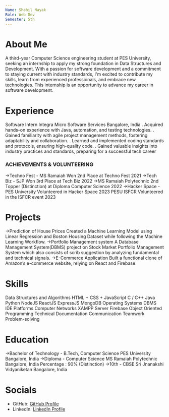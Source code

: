 ```yaml
---
Name: Shahil Nayak
Role: Web Dev
Semester: 5th
---
```


# About Me
A third-year Computer Science engineering student at PES University,
seeking an internship to apply my strong foundation in Data Structures
and Development. With a passion for software development and a
commitment to staying current with industry standards, I'm excited to
contribute my skills, learn from experienced professionals, and embrace
new technologies. This internship is an opportunity to advance my
career in software development.

# Experience
Software Intern
Integra Micro Software Services
Bangalore, India
. Acquired hands-on experience with Java, automation, and testing technologies.
. Gained familiarity with agile project management methods, fostering adaptability
  and collaboration.
. Learned and implemented coding standards and protocols, ensuring high-quality
  code.
. Gained valuable insights into industry practices and standards, preparing for a
  successful tech career


### ACHIEVEMENTS & VOLUNTEERING
->Techno Fest - MS Ramaiah
  Won 2nd Place at Techno Fest 2021
->Tech Biz - SJP
  Won 3rd Place at Tech Biz 2022
->MS Ramaiah Polytechnic
  2nd Topper (Distinction) at Diploma Computer Science 2022
->Hacker Space - PES University
  Volunteered in Hacker Space 2023 PESU ISFCR
  Volunteered in the ISFCR event 2023

# Projects
->Prediction of House Prices
  Created a Machine Learning Model using Linear Regression and Boston Housing Dataset while following the Machine Learning Workflow.
->Portfolio Management system
  A Database Management System(DBMS) project on Stock Market Portfolio Management System which also consists of scrib suggestion by analyzing
  fundamental and technical signals.
->E-Commerce Application
  Built a functional clone of Amazon’s e-commerce website, relying on React and
  Firebase.

# Skills
Data Structures and Algorithms
HTML + CSS + JavaScript C / C++
Java Python NodeJS ReactJS
ExpressJS MongoDB
Operating Systems DBMS
IDE Platforms Computer Networks
XAMPP Server Firebase
Object Oriented Programming
Technical Documentation
Communication Teamwork
Problem-solving

# Education
->Bachelor of Technology - B.Tech, Computer Science
  PES University
Bangalore, India
->Diploma - Computer Science
  MS Ramaiah Polytechnic
  Bangalore, India
  Percentage : 90% (Distinction)
->10th - CBSE
  Sri Jnanakshi Vidyaniketan
  Bangalore, India

# Socials
- GitHub: [GitHub Profile](https://github.com/shahilnayak)
- LinkedIn: [LinkedIn Profile](https://www.linkedin.com/in/shahil-nayak-952677263/)




